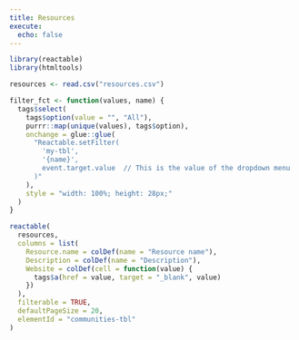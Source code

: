 ```yaml
---
title: Resources
execute:
  echo: false
---
```



```r
library(reactable)
library(htmltools)
```

```r
resources <- read.csv("resources.csv")
```

```r
filter_fct <- function(values, name) {
  tags$select(
    tags$option(value = "", "All"),
    purrr::map(unique(values), tags$option),
    onchange = glue::glue(
      "Reactable.setFilter(
        'my-tbl', 
        '{name}', 
        event.target.value  // This is the value of the dropdown menu
      )"
    ),
    style = "width: 100%; height: 28px;"
  )
}
```


```r
reactable(
  resources,
  columns = list(
    Resource.name = colDef(name = "Resource name"),
    Description = colDef(name = "Description"),
    Website = colDef(cell = function(value) {
      tags$a(href = value, target = "_blank", value)
    })
  ),
  filterable = TRUE,
  defaultPageSize = 20,
  elementId = "communities-tbl"
)
```

